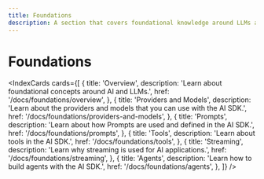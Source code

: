 ---
title: Foundations
description: A section that covers foundational knowledge around LLMs and concepts crucial to the AI SDK
---

# Foundations

<IndexCards
  cards={[
    {
      title: 'Overview',
      description: 'Learn about foundational concepts around AI and LLMs.',
      href: '/docs/foundations/overview',
    },
    {
      title: 'Providers and Models',
      description:
        'Learn about the providers and models that you can use with the AI SDK.',
      href: '/docs/foundations/providers-and-models',
    },
    {
      title: 'Prompts',
      description:
        'Learn about how Prompts are used and defined in the AI SDK.',
      href: '/docs/foundations/prompts',
    },
    {
      title: 'Tools',
      description: 'Learn about tools in the AI SDK.',
      href: '/docs/foundations/tools',
    },
    {
      title: 'Streaming',
      description: 'Learn why streaming is used for AI applications.',
      href: '/docs/foundations/streaming',
    },
    {
      title: 'Agents',
      description: 'Learn how to build agents with the AI SDK.',
      href: '/docs/foundations/agents',
    },
  ]}
/>
